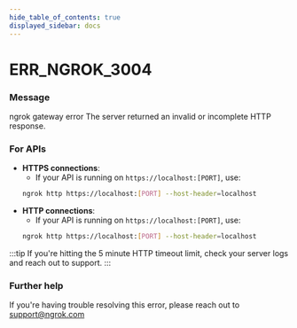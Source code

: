 ```yaml
---
hide_table_of_contents: true
displayed_sidebar: docs
---
```



# ERR_NGROK_3004

### Message

ngrok gateway error
The server returned an invalid or incomplete HTTP response.

<ErrorDetails error="err_ngrok_3004" />

### For APIs

- **HTTPS connections**: 
  - If your API is running on `https://localhost:[PORT]`, use:
  ```bash
  ngrok http https://localhost:[PORT] --host-header=localhost
  ```
- **HTTP connections**:
  - If your API is running on `https://localhost:[PORT]`, use:
  ```bash
  ngrok http https://localhost:[PORT] --host-header=localhost
  ```
:::tip
If you're hitting the 5 minute HTTP timeout limit, check your server logs and reach out to support.
:::
### Further help

If you're having trouble resolving this error, please reach out to [support@ngrok.com](mailto:support@ngrok.com?subject=Help%20with%20ERR_NGROK_3004)
